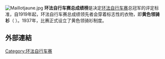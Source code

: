 {{Translating|||tpercent=0|tfrom=英文维基|time=2017-07-16T08:05:53+00:00}}
{{multiple issues|
{{expand|time=2013-07-19T13:45:13+00:00}}
{{expert|time=2013-07-19T13:45:13+00:00}}
{{unreferenced|time=2013-07-19T13:45:13+00:00}}
}}
{{Infobox sports award
| name          = 黄色领骑衫
| image         = Tour de France 20130704 Aix-en-Provence 071.jpg
| caption       = [[2003年环法自行车赛|2003年环法自行车赛]]黄衫得主[[Simon_Gerrans|Simon Gerrans]]
| sport         = [[公路自行车|公路自行车]]
| competition   = [[环法自行车赛|环法自行车赛]]
| discipline    = 
| givenfor      = 总成绩领先者
| english       = 
| localnames    = {{native name|fr|Maillot jaune|nolink=on}}
| nickname      = 
| first         = [[1903年环法自行车赛|1903]]
| number        = 103 (至[[2016年环法自行车赛|2016]])
| firstwinner   = {{flagathlete|[[莫里斯·加兰|莫里斯·加兰]]|FRA}}
| mostwins      = {{flagathlete|[[雅克·恩奎蒂尔|雅克·恩奎蒂尔]]|FRA}}<br>{{flagathlete|[[艾迪·莫克斯|艾迪·莫克斯]]|BEL}}<br>{{flagathlete|[[博納·伊諾|博納·伊諾]]|FRA}}<br>{{flagathlete|[[米格尔·安杜兰|米格尔·安杜兰]]|ESP}}
:''5次获得''
| mostrecent    = {{flagathlete|[[克里斯·弗鲁姆|克里斯·弗鲁姆]]|GBR}}
}}
[[File:Maillotjaune.jpg|thumb]]
'''环法自行车赛总成绩榜'''是决定[[环法自行车赛|环法自行车赛]]总冠军的评定标准，自1919年起，环法自行车赛总成绩领先者会穿着标志性的衣物，即'''黄色领骑衫'''（{{lang-fr|maillot jaune}} {{IPA-fr|majo ʒoːn|pron}}）。1937年，比赛正式设立了黄色领骑衫制度。


==外部連結==
{{commons category-inline|Yellow jersey (Tour de France)|General classification in the Tour de France}}

{{環法自行車賽總冠軍}}
{{环法自行车赛}}
{{三大自行車環賽}}


[[Category:环法自行车赛|Category:环法自行车赛]]
{{sport-stub}}